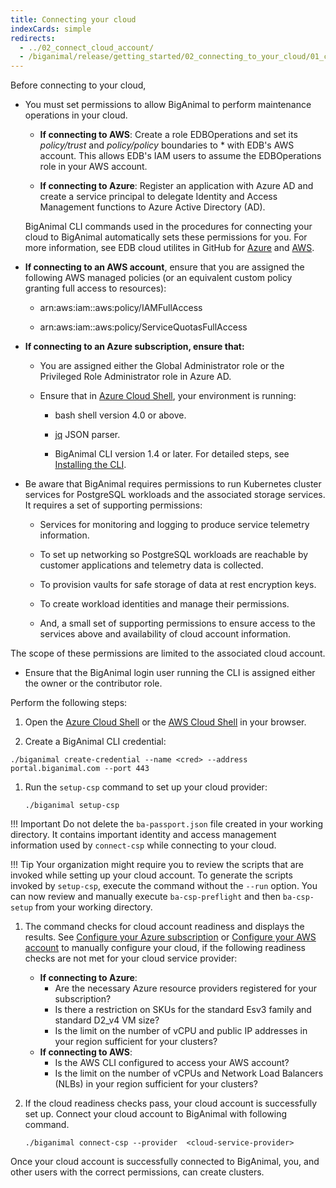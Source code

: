 ```yaml
---
title: Connecting your cloud
indexCards: simple
redirects:
  - ../02_connect_cloud_account/
  - /biganimal/release/getting_started/02_connecting_to_your_cloud/01_connecting_your_own_cloud
---
```



Before connecting to your cloud,

- You must set permissions to allow BigAnimal to perform maintenance operations in your cloud.

  - **If connecting to AWS**:
    Create a role EDBOperations and set its *policy/trust* and *policy/policy* boundaries to * with EDB's AWS account. This allows EDB's IAM users to assume the EDBOperations role in your AWS account.

  - **If connecting to Azure**:
    Register an application with Azure AD and create a service principal to delegate Identity and Access Management functions to Azure Active Directory (AD).

   BigAnimal CLI commands used in the procedures for connecting your cloud to BigAnimal automatically sets these permissions for you. For more information, see EDB cloud utilites in GitHub for [Azure](https://github.com/EnterpriseDB/cloud-utilities/tree/main/azure) and [AWS](https://github.com/EnterpriseDB/cloud-utilities/tree/main/aws).

 - **If connecting to an AWS account**, ensure that you are assigned the following AWS managed policies (or an equivalent custom policy granting full access to resources):

    - arn:aws:iam::aws:policy/IAMFullAccess

    - arn:aws:iam::aws:policy/ServiceQuotasFullAccess

- **If connecting to an Azure subscription, ensure that:** 

   - You are assigned either the Global Administrator role or the Privileged Role Administrator role in Azure AD.

    - Ensure that in [Azure Cloud Shell](https://shell.azure.com/), your environment is running:

      - bash shell version 4.0 or above.

      - [jq](https://stedolan.github.io/jq/) JSON parser.
      
      - BigAnimal CLI version 1.4 or later. For detailed steps, see [Installing the CLI](../../reference/cli/#installing-the-cli).

 - Be aware that BigAnimal requires permissions to run Kubernetes cluster services for PostgreSQL workloads and the associated storage services. It requires a set of supporting permissions:

    - Services for monitoring and logging to produce service telemetry information.

    - To set up networking so PostgreSQL workloads are reachable by customer applications and telemetry data is collected.

    - To provision vaults for safe storage of data at rest encryption keys.

    - To create workload identities and manage their permissions.

    - And, a small set of supporting permissions to ensure access to the services above and availability of cloud account information.

  The scope of these permissions are limited to the associated cloud account. 

 - Ensure that the BigAnimal login user running the CLI is assigned either the owner or the contributor role.

Perform the following steps:

1. Open the [Azure Cloud Shell](https://shell.azure.com/) or the [AWS Cloud Shell](https://console.aws.amazon.com/cloudshell) in your browser.

1.  Create a BigAnimal CLI credential:

   ```shell
   ./biganimal create-credential --name <cred> --address portal.biganimal.com --port 443
   ```

1. Run the `setup-csp` command to set up your cloud provider:

    ```shell
    ./biganimal setup-csp 
    ```
 !!! Important
     Do not delete the `ba-passport.json` file created in your working directory. It contains important identity and access management information used by `connect-csp` while connecting to your cloud.
 
 
 !!! Tip
     Your organization might require you to review the scripts that are invoked while setting up your cloud account. To generate the scripts invoked by `setup-csp`, execute the command without the `--run` option. You can now review and manually execute `ba-csp-preflight` and then `ba-csp-setup` from your working directory.

1. The command checks for cloud account readiness and displays the results. See [Configure your Azure subscription](/biganimal/release/getting_started/preparing_cloud_account/01_preparing_azure#configure-your-azure-subscription) or [Configure your AWS account](/biganimal/release/getting_started/preparing_cloud_account/02_preparing_aws/#configure-your-aws-account) to manually configure your cloud, if the following readiness checks are not met for your cloud service provider:
    * **If connecting to Azure**:
       - Are the necessary Azure resource providers registered for your subscription?
       - Is there a restriction on SKUs for the standard Esv3 family and standard D2_v4 VM size?
       - Is the limit on the number of vCPU and public IP addresses in your region sufficient for your clusters?
    * **If connecting to AWS**:
       - Is the AWS CLI configured to access your AWS account?
       - Is the limit on the number of vCPUs and Network Load Balancers (NLBs) in your region sufficient for your clusters?

1. If the cloud readiness checks pass, your cloud account is successfully set up. Connect your cloud account to BigAnimal with following command.
   ```shell
   ./biganimal connect-csp --provider  <cloud-service-provider>
   ```
 Once your cloud account is successfully connected to BigAnimal, you, and other users with the correct permissions, can create clusters.